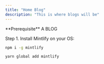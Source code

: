 ```yaml
---
title: "Home Blog"
description: "This is where blogs will be"
---
```

<Info>
  **Prerequisite** A BLOG
</Info>

Step 1. Install Mintlify on your OS:

<CodeGroup>

```bash npm
npm i -g mintlify
```

```bash yarn
yarn global add mintlify
```

</CodeGroup>